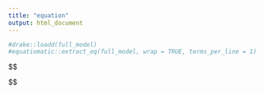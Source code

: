 ```yaml
---
title: "equation"
output: html_document
---
```


```r
#drake::loadd(full_model)
#equatiomatic::extract_eq(full_model, wrap = TRUE, terms_per_line = 1)
```

$$
\begin{aligned}
  \operatorname{senti\_scale\_s}_{i}  &\sim N \left(\mu, \sigma^2 \right) \\
    \mu &=\alpha_{j[i]}\ + 
 \beta_{1}(\operatorname{type\_of\_tweet}_{\operatorname{ngsschat-chat}})\ + \\
&\quad \beta_{2}(\operatorname{type\_of\_tweet}_{\operatorname{ngsschat-non-chat}})\ + 
 \beta_{3}(\operatorname{time\_on\_twitter\_s})\ + \\
&\quad \beta_{4}(\operatorname{year\_of\_post\_centered})\ + 
 \beta_{5}(\operatorname{has\_joined\_chat})\ + \\
&\quad \beta_{6}(\operatorname{adopted\_fct}_{\operatorname{adopted}})\ + 
 \beta_{7}(\operatorname{adopted\_fct}_{\operatorname{missing}})\ + \\
&\quad \beta_{8}(\operatorname{type\_of\_tweet}_{\operatorname{ngsschat-chat}} \times \operatorname{year\_of\_post\_centered})\ + \\
 &\quad\beta_{9}(\operatorname{type\_of\_tweet}_{\operatorname{ngsschat-non-chat}} \times \operatorname{year\_of\_post\_centered}) \\\\
    
    \alpha_{j}  &\sim N \left( \eta, \sigma^2_{\alpha_{j}} \right) \text{, for user_id j = 1,} \dots \text{,J} \\
    \eta &= \gamma_{0}^{\alpha}\ + 
     \gamma_{1}^{\alpha}(\operatorname{is\_teacher})\ + \\ &\quad \gamma_{2}^{\alpha}(\operatorname{n\_posted\_chatsessions\_s})\ +  \gamma_{3}^{\alpha}(\operatorname{n\_posted\_ngsschat\_nonchat\_s})\ + \\ &\quad \gamma_{4}^{\alpha}(\operatorname{n\_posted\_non\_ngsschat\_s}) +  \gamma_{5}^{\alpha}(\operatorname{is\_teacher} \times \operatorname{year\_of\_post\_centered})  
    
\end{aligned}
$$